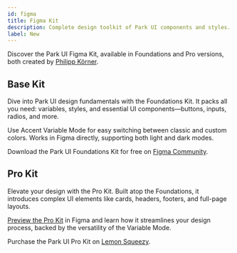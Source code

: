 ```yaml
---
id: figma
title: Figma Kit
description: Complete design toolkit of Park UI components and styles.
label: New
---
```



Discover the Park UI Figma Kit, available in Foundations and Pro versions, both created by [Philipp Körner](https://twitter.com/Brainsandpixels).

## Base Kit

<FigmaKitPreview variant="foundation" />

Dive into Park UI design fundamentals with the Foundations Kit. It packs all you need: variables, styles, and essential UI components—buttons, inputs, radios, and more.

Use Accent Variable Mode for easy switching between classic and custom colors. Works in Figma directly, supporting both light and dark modes.

Download the Park UI Foundations Kit for free on [Figma Community](https://www.figma.com/community/file/1268615283036362769).

## Pro Kit

<FigmaKitPreview variant="pro" />

Elevate your design with the Pro Kit. Built atop the Foundations, it introduces complex UI elements like cards, headers, footers, and full-page layouts.

[Preview the Pro Kit](https://www.figma.com/file/wHbbw1P5b55vuPOhVfiPsx) in Figma and learn how it streamlines your design process, backed by the versatility of the Variable Mode. 

Purchase the Park UI Pro Kit on [Lemon Squeezy](https://park-ui.lemonsqueezy.com/checkout/buy/777d437e-c26e-4fe5-92ff-8cbb233ea4e7?discount=0&aff=2GK61).
